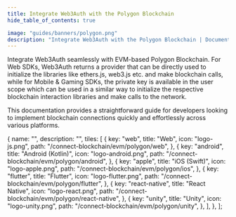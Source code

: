 ```yaml
---
title: Integrate Web3Auth with the Polygon Blockchain
hide_table_of_contents: true

image: "guides/banners/polygon.png"
description: "Integrate Web3Auth with the Polygon Blockchain | Documentation - Web3Auth"
---
```



<SEO
  title="Integrate Web3Auth with the Polygon Blockchain"
  description="Integrate Web3Auth with the Polygon Blockchain | Documentation - Web3Auth"
  image="https://web3auth.io/docs/guides/banners/polygon.png"
  slug="/connect-blockchain/evm/polygon"
/>

Integrate Web3Auth seamlessly with EVM-based Polygon Blockchain. For Web SDKs, Web3Auth returns a
provider that can be directly used to initialize the libraries like ethers.js, web3.js etc. and make
blockchain calls, while for Mobile & Gaming SDKs, the private key is available in the user scope
which can be used in a similar way to initialize the respective blockchain interaction libraries and
make calls to the network.

This documentation provides a straightforward guide for developers looking to implement blockchain
connections quickly and effortlessly across various platforms.

  {
    name: "",
    description: "",
    tiles: [
      {
        key: "web",
        title: "Web",
        icon: "logo-js.png",
        path: "/connect-blockchain/evm/polygon/web",
      },
      {
        key: "android",
        title: "Android (Kotlin)",
        icon: "logo-android.png",
        path: "/connect-blockchain/evm/polygon/android",
      },
      {
        key: "apple",
        title: "iOS (Swift)",
        icon: "logo-apple.png",
        path: "/connect-blockchain/evm/polygon/ios",
      },
      {
        key: "flutter",
        title: "Flutter",
        icon: "logo-flutter.png",
        path: "/connect-blockchain/evm/polygon/flutter",
      },
      {
        key: "react-native",
        title: "React Native",
        icon: "logo-react.png",
        path: "/connect-blockchain/evm/polygon/react-native",
      },
      {
        key: "unity",
        title: "Unity",
        icon: "logo-unity.png",
        path: "/connect-blockchain/evm/polygon/unity",
      },
    ],
  },
];

<Tiles tileGroups={Polygon} />
